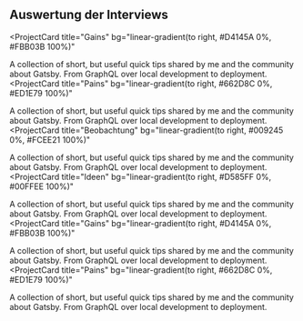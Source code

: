 ## Auswertung der Interviews

<ProjectCard
  title="Gains"
  bg="linear-gradient(to right, #D4145A 0%, #FBB03B 100%)"
>
  A collection of short, but useful quick tips shared by me and the community
  about Gatsby. From GraphQL over local development to deployment.
</ProjectCard>
<ProjectCard
  title="Pains"
  bg="linear-gradient(to right, #662D8C 0%, #ED1E79 100%)"
>
  A collection of short, but useful quick tips shared by me and the community
  about Gatsby. From GraphQL over local development to deployment.
</ProjectCard>
<ProjectCard
  title="Beobachtung"
  bg="linear-gradient(to right, #009245 0%, #FCEE21 100%)"
>
  A collection of short, but useful quick tips shared by me and the community
  about Gatsby. From GraphQL over local development to deployment.
</ProjectCard>
<ProjectCard
  title="Ideen"
  bg="linear-gradient(to right, #D585FF 0%, #00FFEE 100%)"
>
  A collection of short, but useful quick tips shared by me and the community
  about Gatsby. From GraphQL over local development to deployment.
</ProjectCard>
<ProjectCard
  title="Gains"
  bg="linear-gradient(to right, #D4145A 0%, #FBB03B 100%)"
>
  A collection of short, but useful quick tips shared by me and the community
  about Gatsby. From GraphQL over local development to deployment.
</ProjectCard>
<ProjectCard
  title="Pains"
  bg="linear-gradient(to right, #662D8C 0%, #ED1E79 100%)"
>
  A collection of short, but useful quick tips shared by me and the community
  about Gatsby. From GraphQL over local development to deployment.
</ProjectCard>